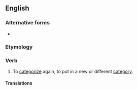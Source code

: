 ==English==

===Alternative forms===
* {{l|en|recategorise}}

===Etymology===
{{prefix|en|re|categorize}}

===Verb===
{{en-verb|recategoriz}}

# To [[categorize]] again, to put in a new or different [[category]].

====Translations====
{{trans-top|to categorize again}}
{{trans-mid}}
{{trans-bottom}}